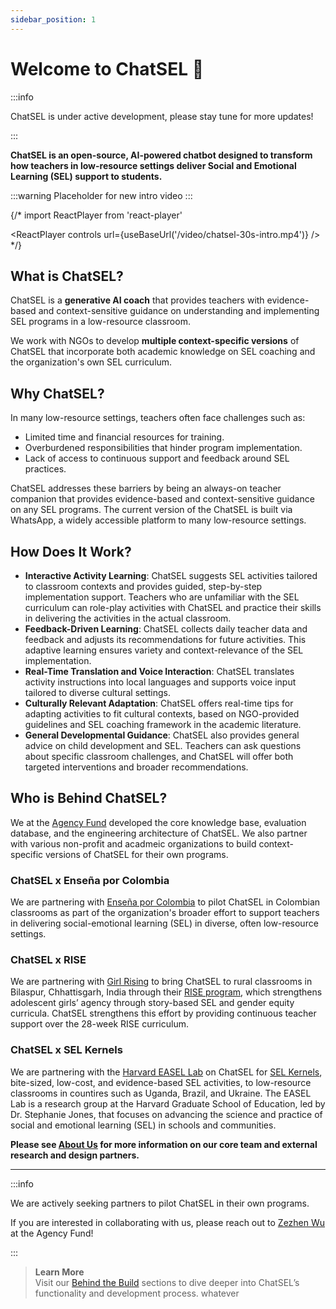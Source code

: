 ```yaml
---
sidebar_position: 1
---
```


# Welcome to ChatSEL 🌱  

:::info

ChatSEL is under active development, please stay tune for more updates!

:::


**ChatSEL is an open-source, AI-powered chatbot designed to transform how teachers in low-resource settings deliver Social and Emotional Learning (SEL) support to students.**

:::warning
Placeholder for new intro video
:::

{/* import ReactPlayer from 'react-player'

<ReactPlayer controls url={useBaseUrl('/video/chatsel-30s-intro.mp4')} /> 
*/}

## What is ChatSEL?  
ChatSEL is a **generative AI coach** that provides teachers with evidence-based and context-sensitive guidance on understanding and implementing SEL programs in a low-resource classroom.  

We work with NGOs to develop **multiple context-specific versions** of ChatSEL that incorporate both academic knowledge on SEL coaching and the organization's own SEL curriculum.

## Why ChatSEL?  
In many low-resource settings, teachers often face challenges such as:  
- Limited time and financial resources for training.  
- Overburdened responsibilities that hinder program implementation. 
- Lack of access to continuous support and feedback around SEL practices.

ChatSEL addresses these barriers by being an always-on teacher companion that provides evidence-based and context-sensitive guidance on any SEL programs. The current version of the ChatSEL is built via WhatsApp, a widely accessible platform to many low-resource settings.

## How Does It Work?  

- **Interactive Activity Learning**:  ChatSEL suggests SEL activities tailored to classroom contexts and provides guided, step-by-step implementation support. Teachers who are unfamiliar with the SEL curriculum can role-play activities with ChatSEL and practice their skills in delivering the activities in the actual classroom.
- **Feedback-Driven Learning**: ChatSEL collects daily teacher data and feedback and adjusts its recommendations for future activities. This adaptive learning ensures variety and context-relevance of the SEL implementation.
- **Real-Time Translation and Voice Interaction**: ChatSEL translates activity instructions into local languages and supports voice input tailored to diverse cultural settings.
- **Culturally Relevant Adaptation**: ChatSEL offers real-time tips for adapting activities to fit cultural contexts, based on NGO-provided guidelines and SEL coaching framework in the academic literature.
- **General Developmental Guidance**: ChatSEL also provides general advice on child development and SEL. Teachers can ask questions about specific classroom challenges, and ChatSEL will offer both targeted interventions and broader recommendations.

## Who is Behind ChatSEL?

We at the [Agency Fund](https://www.agency.fund/) developed the core knowledge base, evaluation database, and the engineering architecture of ChatSEL. We also partner with various non-profit and acadmeic organizations to build context-specific versions of ChatSEL for their own programs.

### ChatSEL x Enseña por Colombia
We are partnering with [Enseña por Colombia](https://ensenaporcolombia.org/) to pilot ChatSEL in Colombian classrooms as part of the organization's broader effort to support teachers in delivering social-emotional learning (SEL) in diverse, often low-resource settings.

### ChatSEL x RISE
We are partnering with [Girl Rising](https://www.girlrising.org/) to bring ChatSEL to rural classrooms in Bilaspur, Chhattisgarh, India through their [RISE program](https://www.girlrising.org/education-programs), which strengthens adolescent girls’ agency through story-based SEL and gender equity curricula. ChatSEL strengthens this effort by providing continuous teacher support over the 28-week RISE curriculum. 

### ChatSEL x SEL Kernels

We are partnering with the [Harvard EASEL Lab](https://easel.gse.harvard.edu/) on ChatSEL for [SEL Kernels](https://ggie.berkeley.edu/student-well-being/sel-kernels/), bite-sized, low-cost, and evidence-based SEL activities, to low-resource classrooms in countires such as Uganda, Brazil, and Ukraine. The EASEL Lab is a research group at the Harvard Graduate School of Education, led by Dr. Stephanie Jones, that focuses on advancing the science and practice of social and emotional learning (SEL) in schools and communities.

**Please see [About Us](/blog/aboutus) for more information on our core team and external research and design partners.**

---

:::info

We are actively seeking partners to pilot ChatSEL in their own programs. 

If you are interested in collaborating with us, please reach out to [Zezhen Wu](mailto:michael@agency.fund) at the Agency Fund!

:::


> **Learn More**  
> Visit our [Behind the Build](category/behind-the-build) sections to dive deeper into ChatSEL’s functionality and development process.
whatever